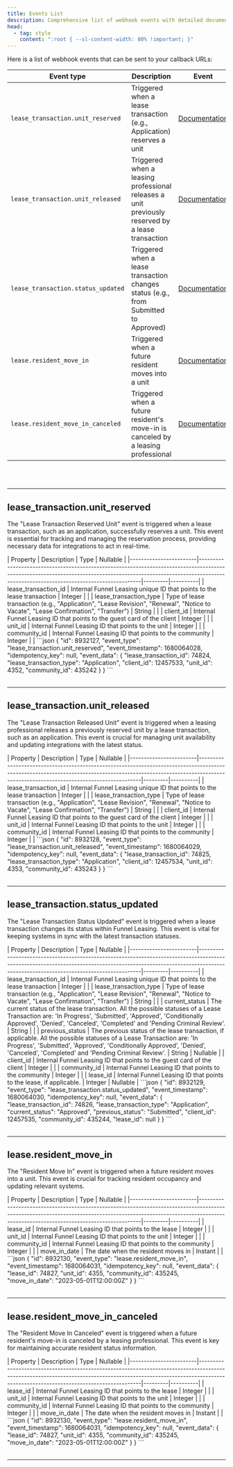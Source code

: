 ```yaml
---
title: Events List
description: Comprehensive list of webhook events with detailed documentation.
head:
  - tag: style
    content: ":root { --sl-content-width: 80% !important; }"
---
```



Here is a list of webhook events that can be sent to your callback URLs:

| Event type                         | Description                                                                                      | Event                                             |
| ---------------------------------- | ------------------------------------------------------------------------------------------------ | ------------------------------------------------- |
| `lease_transaction.unit_reserved`  | Triggered when a lease transaction (e.g., Application) reserves a unit                           | [Documentation](#lease_transactionunit_reserved)  |
| `lease_transaction.unit_released`  | Triggered when a leasing professional releases a unit previously reserved by a lease transaction | [Documentation](#lease_transactionunit_released)  |
| `lease_transaction.status_updated` | Triggered when a lease transaction changes status (e.g., from Submitted to Approved)             | [Documentation](#lease_transactionstatus_updated) |
| `lease.resident_move_in`           | Triggered when a future resident moves into a unit                                               | [Documentation](#leaseresident_move_in)           |
| `lease.resident_move_in_canceled`  | Triggered when a future resident's move-in is canceled by a leasing professional                 | [Documentation](#leaseresident_move_in_canceled)  |

<br />
<br />

---

## lease_transaction.unit_reserved

The "Lease Transaction Reserved Unit" event is triggered when a lease transaction, such as an application, successfully reserves a unit. This event is essential for tracking and managing the reservation process, providing necessary data for integrations to act in real-time.

<Tabs syncKey="lease_transaction.unit_reserved">
  <TabItem label="Payload Properties">
      | Property               | Description                                                                                                                                                                                                         | Type    | Nullable |
      |------------------------|---------------------------------------------------------------------------------------------------------------------------------------------------------------------------------------------------------------------|---------|----------|
      | lease_transaction_id   | Internal Funnel Leasing unique ID that points to the lease transaction                                                                                                        | Integer |          |
      | lease_transaction_type | Type of lease transaction (e.g., "Application", "Lease Revision", "Renewal", "Notice to Vacate", "Lease Confirmation", "Transfer") | String  |          |
      | client_id              | Internal Funnel Leasing ID that points to the guest card of the client                                                                                                        | Integer |          |
      | unit_id                | Internal Funnel Leasing ID that points to the unit                                                                                                                            | Integer |          |
      | community_id           | Internal Funnel Leasing ID that points to the community                                                                                                                       | Integer |          |

  </TabItem>
  <TabItem label="Payload example">
      ```json
      {
          "id": 8932127,
          "event_type": "lease_transaction.unit_reserved",
          "event_timestamp": 1680064028,
          "idempotency_key": null,
          "event_data": {
              "lease_transaction_id": 74824,
              "lease_transaction_type": "Application",
              "client_id": 12457533,
              "unit_id": 4352,
              "community_id": 435242
          }
      }
      ```

  </TabItem>
</Tabs>
<br /><br />

---

## lease_transaction.unit_released

The "Lease Transaction Released Unit" event is triggered when a leasing professional releases a previously reserved unit by a lease transaction, such as an application. This event is crucial for managing unit availability and updating integrations with the latest status.

<Tabs syncKey="lease_transaction.unit_released">
  <TabItem label="Payload Properties">
      | Property               | Description                                                                                                                                                                                                         | Type    | Nullable |
      |------------------------|---------------------------------------------------------------------------------------------------------------------------------------------------------------------------------------------------------------------|---------|----------|
      | lease_transaction_id   | Internal Funnel Leasing unique ID that points to the lease transaction                                                                                                        | Integer |          |
      | lease_transaction_type | Type of lease transaction (e.g., "Application", "Lease Revision", "Renewal", "Notice to Vacate", "Lease Confirmation", "Transfer") | String  |          |
      | client_id              | Internal Funnel Leasing ID that points to the guest card of the client                                                                                                        | Integer |          |
      | unit_id                | Internal Funnel Leasing ID that points to the unit                                                                                                                            | Integer |          |
      | community_id           | Internal Funnel Leasing ID that points to the community                                                                                                                       | Integer |          |

  </TabItem>
  <TabItem label="Payload example">
      ```json
      {
          "id": 8932128,
          "event_type": "lease_transaction.unit_released",
          "event_timestamp": 1680064029,
          "idempotency_key": null,
          "event_data": {
              "lease_transaction_id": 74825,
              "lease_transaction_type": "Application",
              "client_id": 12457534,
              "unit_id": 4353,
              "community_id": 435243
          }
      }
      ```

  </TabItem>
</Tabs>
<br /><br />

---

## lease_transaction.status_updated

The "Lease Transaction Status Updated" event is triggered when a lease transaction changes its status within Funnel Leasing. This event is vital for keeping systems in sync with the latest transaction statuses.

<Tabs syncKey="lease_transaction.status_updated">
  <TabItem label="Payload Properties">
      | Property               | Description                                                                                                                                                                                                         | Type    | Nullable |
      |------------------------|---------------------------------------------------------------------------------------------------------------------------------------------------------------------------------------------------------------------|---------|----------|
      | lease_transaction_id   | Internal Funnel Leasing unique ID that points to the lease transaction                                                                                                        | Integer |          |
      | lease_transaction_type | Type of lease transaction (e.g., "Application", "Lease Revision", "Renewal", "Notice to Vacate", "Lease Confirmation", "Transfer") | String  |          |
      | current_status         | The current status of the lease transaction. All the possible statuses of a Lease Transaction are: 'In Progress', 'Submitted', 'Approved', 'Conditionally Approved', 'Denied', 'Canceled', 'Completed' and 'Pending Criminal Review'.       | String  |          |
      | previous_status        | The previous status of the lease transaction, if applicable. All the possible statuses of a Lease Transaction are: 'In Progress', 'Submitted', 'Approved', 'Conditionally Approved', 'Denied', 'Canceled', 'Completed' and 'Pending Criminal Review'.       | String  | Nullable |
      | client_id              | Internal Funnel Leasing ID that points to the guest card of the client                                                                                                        | Integer |          |
      | community_id           | Internal Funnel Leasing ID that points to the community                                                                                                                       | Integer |          |
      | lease_id               | Internal Funnel Leasing ID that points to the lease, if applicable.                                                                                                                            | Integer | Nullable |

  </TabItem>
  <TabItem label="Payload example">
      ```json
      {
          "id": 8932129,
          "event_type": "lease_transaction.status_updated",
          "event_timestamp": 1680064030,
          "idempotency_key": null,
          "event_data": {
              "lease_transaction_id": 74826,
              "lease_transaction_type": "Application",
              "current_status": "Approved",
              "previous_status": "Submitted",
              "client_id": 12457535,
              "community_id": 435244,
              "lease_id": null
          }
      }
      ```

  </TabItem>
</Tabs>
<br /><br />

---

## lease.resident_move_in

The "Resident Move In" event is triggered when a future resident moves into a unit. This event is crucial for tracking resident occupancy and updating relevant systems.

<Tabs syncKey="lease.resident_move_in">
  <TabItem label="Payload Properties">
      | Property               | Description                                                                                                                                                                                                         | Type    | Nullable |
      |------------------------|---------------------------------------------------------------------------------------------------------------------------------------------------------------------------------------------------------------------|---------|----------|
      | lease_id               | Internal Funnel Leasing ID that points to the lease                                                                                                                                                                 | Integer |          |
      | unit_id                | Internal Funnel Leasing ID that points to the unit                                                                                                                                                                  | Integer |          |
      | community_id           | Internal Funnel Leasing ID that points to the community                                                                                                                                                             | Integer |          |
      | move_in_date           | The date when the resident moves in                                                                                                                                                                                 | Instant |          |

  </TabItem>
  <TabItem label="Payload example">
      ```json
      {
          "id": 8932130,
          "event_type": "lease.resident_move_in",
          "event_timestamp": 1680064031,
          "idempotency_key": null,
          "event_data": {
              "lease_id": 74827,
              "unit_id": 4355,
              "community_id": 435245,
              "move_in_date": "2023-05-01T12:00:00Z"
          }
      }
      ```

  </TabItem>
</Tabs>
<br /><br />

---

## lease.resident_move_in_canceled

The "Resident Move In Canceled" event is triggered when a future resident's move-in is canceled by a leasing professional. This event is key for maintaining accurate resident status information.

<Tabs syncKey="lease.resident_move_in_canceled">
  <TabItem label="Payload Properties">
      | Property               | Description                                                                                                                                                                                                         | Type    | Nullable |
      |------------------------|---------------------------------------------------------------------------------------------------------------------------------------------------------------------------------------------------------------------|---------|----------|
      | lease_id               | Internal Funnel Leasing ID that points to the lease                                                                                                                                                                 | Integer |          |
      | unit_id                | Internal Funnel Leasing ID that points to the unit                                                                                                                                                                  | Integer |          |
      | community_id           | Internal Funnel Leasing ID that points to the community                                                                                                                                                             | Integer |          |
      | move_in_date           | The date when the resident moves in                                                                                                                                                                                 | Instant |          |

  </TabItem>
  <TabItem label="Payload example">
      ```json
      {
          "id": 8932130,
          "event_type": "lease.resident_move_in",
          "event_timestamp": 1680064031,
          "idempotency_key": null,
          "event_data": {
              "lease_id": 74827,
              "unit_id": 4355,
              "community_id": 435245,
              "move_in_date": "2023-05-01T12:00:00Z"
          }
      }
      ```

  </TabItem>
</Tabs>
<br /><br />

---
